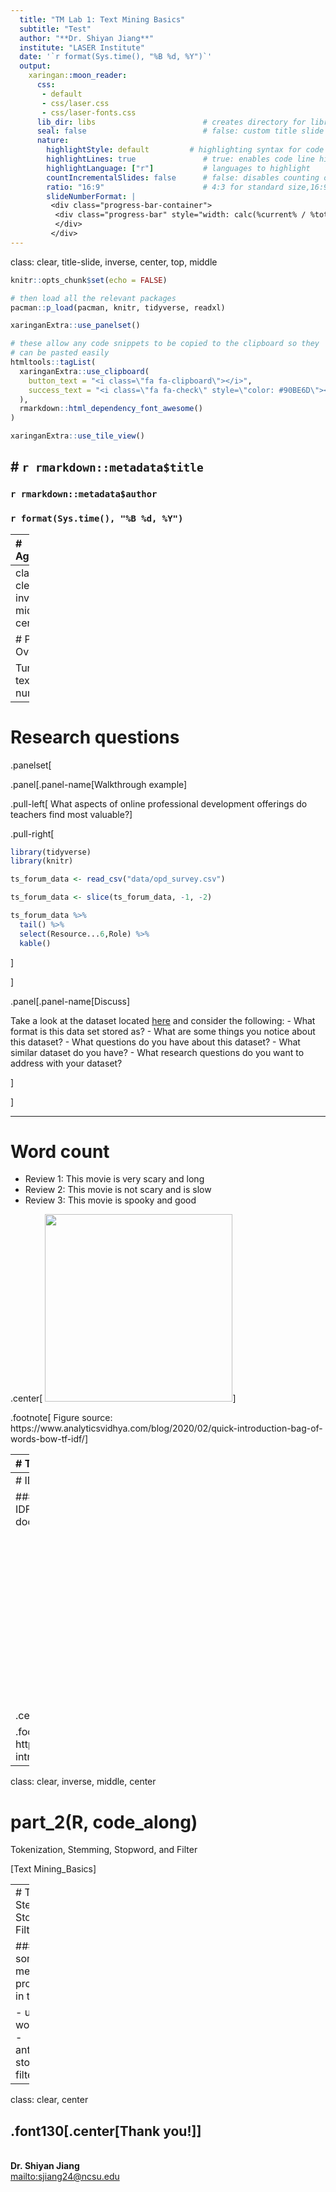 ```yaml
---
  title: "TM Lab 1: Text Mining Basics"
  subtitle: "Test"
  author: "**Dr. Shiyan Jiang**"
  institute: "LASER Institute"
  date: '`r format(Sys.time(), "%B %d, %Y")`'
  output:
    xaringan::moon_reader:
      css:
       - default
       - css/laser.css
       - css/laser-fonts.css
      lib_dir: libs                        # creates directory for libraries
      seal: false                          # false: custom title slide
      nature:
        highlightStyle: default         # highlighting syntax for code
        highlightLines: true               # true: enables code line highlighting 
        highlightLanguage: ["r"]           # languages to highlight
        countIncrementalSlides: false      # false: disables counting of incremental slides
        ratio: "16:9"                      # 4:3 for standard size,16:9
        slideNumberFormat: |
         <div class="progress-bar-container">
          <div class="progress-bar" style="width: calc(%current% / %total% * 100%);">
          </div>
         </div>
---
```

class: clear, title-slide, inverse, center, top, middle

```r
knitr::opts_chunk$set(echo = FALSE)
```

```r
# then load all the relevant packages
pacman::p_load(pacman, knitr, tidyverse, readxl)
```

```r
xaringanExtra::use_panelset()
```

```r
# these allow any code snippets to be copied to the clipboard so they 
# can be pasted easily
htmltools::tagList(
  xaringanExtra::use_clipboard(
    button_text = "<i class=\"fa fa-clipboard\"></i>",
    success_text = "<i class=\"fa fa-check\" style=\"color: #90BE6D\"></i>",
  ),
  rmarkdown::html_dependency_font_awesome()
)
```
```r
xaringanExtra::use_tile_view()

```

# `r rmarkdown::metadata$title`
----
### `r rmarkdown::metadata$author`
### `r format(Sys.time(), "%B %d, %Y")`

---
# Agenda

.pull-left[
## Part 1: Research Overview
- Research question
- Word count
- Term frequency
- Inverse document frequency
- TF-IDF
]

.pull-right[

## Part 2: R Code-Along
- Tokenization
- Stemming
- Stopword
- Filter
]

---
class: clear, inverse, middle, center

# Part 1: Overview

Turn texts into numbers
---
# Research questions

.panelset[

.panel[.panel-name[Walkthrough example]

.pull-left[
What aspects of online professional development offerings do teachers find most valuable?
]


.pull-right[

```r
library(tidyverse)
library(knitr)

ts_forum_data <- read_csv("data/opd_survey.csv")

ts_forum_data <- slice(ts_forum_data, -1, -2)

ts_forum_data %>%
  tail() %>%
  select(Resource...6,Role) %>%
  kable()
```

]


]

.panel[.panel-name[Discuss]

Take a look at the dataset located [here](https://github.com/laser-institute/text-mining/tree/main/dataset) and consider the following:
- What format is this data set stored as? 
- What are some things you notice about this dataset? 
- What questions do you have about this dataset?
- What similar dataset do you have? 
- What research questions do you want to address with your dataset?

]

]

---

# Word count

- Review 1: This movie is very scary and long
- Review 2: This movie is not scary and is slow
- Review 3: This movie is spooky and good

.center[
<img src="img/wordcount.png" height="300px"/>
]

.footnote[
Figure source: https://www.analyticsvidhya.com/blog/2020/02/quick-introduction-bag-of-words-bow-tf-idf/
]

---
# Term frequency

### The number we fill the matrix with are simply the raw count of the tokens in each document. This is called the term frequency (TF) approach.

.center[
<img src="img/termfrequency.png" height="300px"/>
]

.footnote[
Figure source: https://www.analyticsvidhya.com/blog/2020/02/quick-introduction-bag-of-words-bow-tf-idf/
]

---
# IDF, TF-IDF

### IDF is a measure of how important a term is. TF-IDF is intended to measure how important a word is to a document in a collection (or corpus) of documents.

.center[
<img src="img/tfidf.png" height="300px"/>
]

.footnote[
Figure source: https://www.analyticsvidhya.com/blog/2020/02/quick-introduction-bag-of-words-bow-tf-idf/
]

---

class: clear, inverse, middle, center

# part_2(R, code_along)

Tokenization, Stemming, Stopword, and Filter

[Text Mining_Basics]

---
# Tokenization, Stemming, Stopword, and Filter

### These are some of the methods of processing the data in text mining:

- unnest_tokens()
- wordStem() (lab 3)
- anti_join(dataframe, stop_words)
- filter()
---
class: clear, center

## .font130[.center[**Thank you!**]]
<br/>**Dr. Shiyan Jiang**<br/><mailto:sjiang24@ncsu.edu>
